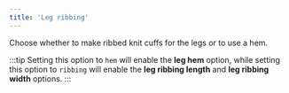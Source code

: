 ```yaml
---
title: 'Leg ribbing'
---
```


Choose whether to make ribbed knit cuffs for the legs or to use a hem.

:::tip
Setting this option to `hem` will enable the **leg hem** option, while
setting this option to `ribbing` will enable the **leg ribbing length** and
**leg ribbing width** options.
:::
